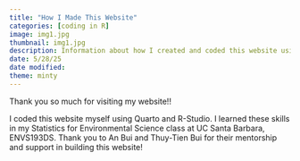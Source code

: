 ```yaml
---
title: "How I Made This Website"
categories: [coding in R]
image: img1.jpg
thumbnail: img1.jpg
description: Information about how I created and coded this website using GitHub and Quarto. 
date: 5/28/25
date modified: 
theme: minty
---
```


Thank you so much for visiting my website!!

I coded this website myself using Quarto and R-Studio. I learned these skills in my Statistics for Environmental Science class at UC Santa Barbara, ENVS193DS. Thank you to An Bui and Thuy-Tien Bui for their mentorship and support in building this website!
